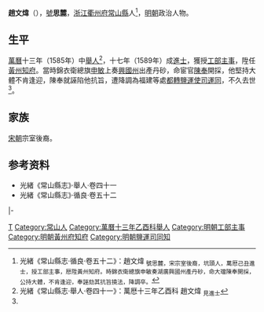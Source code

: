 '''趙文煒'''（{{bd|16世紀||17世紀}}），[[號|號]]'''思麓'''，[[浙江等處承宣布政使司|浙江]][[衢州府|衢州府]][[常山縣|常山縣]]人<ref name=djs>光緒《常山縣志·循良·卷五十二》：趙文煒 <sub>號思麓，宋宗室後裔，坑頭人，萬厯己丑進士，授工部主事，厯陞黃州知府。時錦衣衛總旗申敏奏湖廣興國州產丹砂，命大璫陳奉開採，公持大體，不肯逢迎，奉誣劾其抗旨撓法，降調卒。</sub></ref>，[[明朝|明朝]]政治人物。

==生平==
[[萬曆|萬曆]]十三年（1585年）中[[舉人|舉人]]<ref>光緒《常山縣志·舉人·卷四十一》：萬厯十三年乙酉科 趙文煒 <sub>見進士</sub></ref>，十七年（1589年）成[[進士|進士]]，獲授[[工部|工部]][[主事|主事]]，陞任[[黃州府|黃州]][[知府|知府]]。當時錦衣衛總旗[[申敏|申敏]]上奏[[興國州|興國州]]出產丹砂，命宦官[[陳奉|陳奉]]開採，他堅持大體不肯逢迎，陳奉就誣陷他抗旨，遭降調為福建等處[[都轉鹽運使司|都轉鹽運使司]][[運同|運同]]，不久去世<ref name=djs/>。

== 家族 ==
[[宋朝|宋朝]]宗室後裔。

== 参考资料 ==
{{reflist}}
*光緒《常山縣志》·舉人·卷四十一
*光緒《常山縣志》·循良·卷五十二

{{start box}}
{{s-off}}
{{s-before|[[瞿汝稷|瞿汝稷]]}}
{{s-title|明朝黃州府知府|萬曆年間－1599年}}
{{s-vacant|unknown|next=[[潘元和|潘元和]]}}
|-
{{s-before|[[蔡宗憲|蔡宗憲]]}}
{{s-title|福建都轉運鹽司運同|萬曆年間}}
{{s-after|[[郭繼芳|郭繼芳]]}}
{{end box}}

{{萬曆十七年己丑科殿試金榜}}

{{Authority control}}

{{DEFAULTSORT:}}
[[Category:赵姓|T]]
[[Category:常山人|Category:常山人]]
[[Category:萬曆十三年乙酉科舉人|Category:萬曆十三年乙酉科舉人]]
[[Category:明朝工部主事|Category:明朝工部主事]]
[[Category:明朝黃州府知府|Category:明朝黃州府知府]]
[[Category:明朝鹽運司同知|Category:明朝鹽運司同知]]